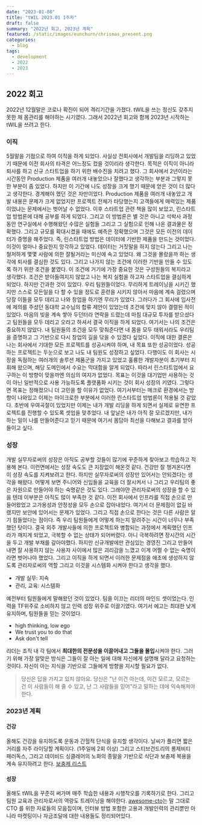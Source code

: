```yaml
---
date: "2023-01-08"
title: "tWIL 2023.01 1주차"
draft: false
summary: "2022년 회고, 2023년 계획"
featured: /static/images/eunchurn/chrismas_present.png
categories:
  - blog
tags:
  - development
  - 2022
  - 2023
---
```


## 2022 회고

2022년 12월말은 코로나 확진이 되어 격리기간을 가졌다. tWIL을 쓰는 정신도 갖추지 못한 채 몸관리를 해야하는 시기였다. 그래서 2022년 회고와 함께 2023년 시작하는 tWIL을 쓰려고 한다.

### 이직

5월말을 기점으로 하여 이직을 하게 되었다. 사실상 전회사에서 개발팀을 리딩하고 있었기 때문에 이전 회사의 타격은 어느정도 컸을 것이리라 생각한다. 목적은 이직이 아니라 퇴사를 하고 신규 스타트업을 하기 위한 배수진을 치려고 했다. 그 회사에서 2년이라는 시간동안 Production 제품을 여러개 내놓았으나 잘했다고 생각하는 부분과 그렇지 못한 부분이 좀 있었다. 하지만 이 기간에 나도 성장을 크게 했기 때문에 얻은 것이 더 많다고 생각한다. 경계해야 했던 것은 자만이었다. Production 제품을 여러개 내놓았고 개발 내용은 문제가 크게 없었지만 프로젝트 전체가 타당했는지 고객들에게 매력있는 제품이었냐는 문제에서는 벗어날 수 없었다. 이후 스타트업 관련 책을 많이 보았고, 린스타트업 방법론에 대해 공부를 하게 되었다. 그리고 이 방법론은 별 것은 아니고 석박사 과정동안 연구실에서 수행해왔던 수많은 실험들 그리고 그 실험으로 인해 나온 결과물은 정확했다. 그리고 규모를 확대시켰을 때에도 예측은 정확했으며 그것은 모든 이전의 데이터가 증명을 해주었다. 즉, 린스타트업 방법은 데이터에 기반한 제품을 만드는 것이었다. 이것이 얼마나 중요한지 망각하고 있었다. 데이터는 거짓말을 하지 않는다 그리고 나는 철저하게 몇몇 사람에 의한 잘될거라는 미신에 속고 있었다. 왜 그것을 몰랐을까 하는 생각에 퇴사를 결심한 것도 있다. 그리고 나가지 않는 조건에 이러한 기반을 만들 수 있도록 하기 위한 조건을 붙였다. 이 조건에 거기에 가장 중요한 것은 구성원들의 복지라고 생각했다. 조건은 받아들여지지 않았고 나는 복지 실험을 하고자 스타트업을 결심하게 되었다. 하지만 간과한 것이 있었다. 우리 팀원들이었다. 무리하게 트레이닝을 시키긴 했지만 스스로 모든일을 다 할 수 있을 정도로 훈련을 시키지 않아서 마음에 계속 걸렸으며 당장 이들을 모두 데리고 나와 창업을 하기엔 무리가 있었다. 그러다가 그 회사에 입사전에 제의를 주셨던 동대학 교수님의 합류 제안이 있었는데 조건에 맞지 않아 결렬된 적이 있었다. 마음의 빚을 계속 쌓아 두던터라 연락을 드렸는데 마침 대규모 투자를 받으셨다고 팀원들을 모두 데리고 오라고 하셔서 결국 이직을 하게 되었다. 여기서는 나의 조건은 중요하지 않았다. 내 팀원들의 조건을 모두 맞춰준다면 내 몸을 모두 태워서라도 우리팀을 증명하고 그 기반으로 다시 창업의 길을 닦을 수 있겠다 싶었다. 이직에 대한 결론은 나는 회사에서 기대한 모든 프로젝트를 성공시켜야 하며, 내 목표 또한 성공이었다. 성공하는 프로젝트는 두눈으로 보고 나도 내 팀원도 성장하고 싶었다. 다행이도 이 회사는 시장을 독점하는 여러개의 솔루션 제품군을 가지고 있었고 훌륭한 개발자분이 초기부터 지휘해 왔으며, 해당 도메인에서 수요는 막대함을 알게 되었다. 따라서 린스타트업에서 요구하는 이 방향이 맞을까엔 의심의 여지가 없었다. 목표는 이것을 대기업만 사용하는 것이 아닌 일반적으로 사용 가능하도록 플랫폼화 시키는 것이 회사 성장의 키였다. 그렇다면 목표는 정해졌으니 더 고민을 할 이유가 없었다. 여기서부터는 매크로 환경에서는 방향이 나와있고 이제는 마이크로한 부분에서 이러한 린스타트업 방법론이 적용될 것 같았다. 초반에 우여곡절이 있었지만 이제는 내가 개발 리딩을 하게 되면서 실제로 유연한 프로젝트를 진행할 수 있도록 셋업을 맞추었다. 내 앞날은 내가 아직 잘 모르겠지만, 내가 하는 일이 나를 만들어준다고 믿기 때문에 여기서 몸담아 최선을 다해보고 결과를 받아들이고 싶다.

### 성장

개발 실무자로써의 성장은 아직도 공부할 것들이 많기에 꾸준하게 찾아보고 학습하고 적용해 본다. 이런면에서는 성장 속도도 큰 지장없이 해온것 같다. 건강만 잘 챙겨온다면 이 성장 속도를 지켜보려고 한다. 하지만 실무자로써의 성장만 있어서는 안되겠다는 생각을 해왔다. 어떻게 보면 주니어와 신입들을 교육을 더 잘시켜서 나 그리고 우리팀의 좋은 자원으로 만들어야 하는 숙명같은 것도 있다. 그래야먄 관리자로써의 성장을 할 수 있을 텐데 이부분은 아직도 많이 부족한 것 같다. 이전 회사에서 인프라를 직접 손으로 만들어왔었고 고가용성과 안정성을 모두 손으로 잡아내었다. 여기서 더 문제점이 없길 바랬지만 보안에 있어서는 문제가 있었다. 그리고 직접 손으로 한다는 것은 다른 사람은 알기 힘들었다는 점이다. 즉 우리 팀원들에게 어떻게 하는지 알려주는 시간이 너무나 부족했던 탓이다. 결국 외주 개발사들에 의한 프로젝트와 병합되는 과정에서 계획했던 인프라가 깨지게 되었고, 극복할 수 없는 상태가 되어버렸다. 아니 극복하려면 장시간의 시간을 두고 개발 부채를 갚아야했다. 하지만 신규개발에만 관심있는 경영진 그리고 만들어내면 잘 사용하지 않는 사용자 사이에서 많은 괴리감을 느꼈고 이게 어쩔 수 없는 숙명이라면 벗어나야 했었다. 그리고 이직을 하게 되면서 이러한 문제점을 애초에 생성하지 않도록 관리자로써의 역할 그리고 이것을 시스템화 시켜야 한다고 생각을 했다.

- 개발 실무: 지속
- 관리, 교육: 시스템화

예전부터 팀원들에게 말해왔던 것이 있었다. 팀을 이끄는 리더의 마인드 셋이었는다. 인력을 TF위주로 소비하지 않고 인력 성장 위주로 이끌기였다. 여기서 에고는 최대한 낮게 유지하며, 팀원들을 믿는 것이었다.

- high thinking, low ego
- We trust you to do that
- Ask don't tell

리더는 조직 내 각 팀에서 **최대한의 전문성을 이끌어내고 그들을 몰입**시켜야 한다. 그러기 위해 가장 알맞은 방식은 그들이 잘 아는 일에 대해 자신에게 설명해 달라고 요청하는 것이다. 자신이 아는 지식을 기반으로 그들에게 방향을 지시할 필요가 없다.

> 당신은 답을 가지고 있지 않아요. 당신은 "난 이건 아는데, 이건 모르고, 모르는 건 이 사람들이 해 줄 수 있고, 난 그 사람들을 믿어"라고 말하는 데에 익숙해져야 한다.

### 2023년 계획

#### 건강

올해도 건강을 유지하도록 운동과 간헐적 단식을 유지할 생각이다. 날씨가 풀리면 짧은 거리를 자주 라이딩할 계획이다. (1주일에 2회 이상) 그리고 스티브건드리의 롱제비티 패러독스, 그리고 데이비드 싱클레어의 노화의 종말을 기반으로 식단과 보충제 복용을 계속 유지하려고 한다. [보충제 리스트](https://github.com/eunchurn/supplements)

#### 성장

올해도 tWIL을 꾸준히 써가며 매주 학습한 내용과 시행착오를 기록하기로 한다. 그리고 팀원 교육과 관리자로서의 역량도 트레이닝을 해야한다. [awesome-cto](https://github.com/kuchin/awesome-cto)는 말 그대로 CTO 를 위한 자료들의 모음집이며, 인터뷰 방법 포함한 고용과 개발인력의 관리뿐만 아니라 마켓팅이나 자금조달에 대한 내용들도 정리되어있다.
